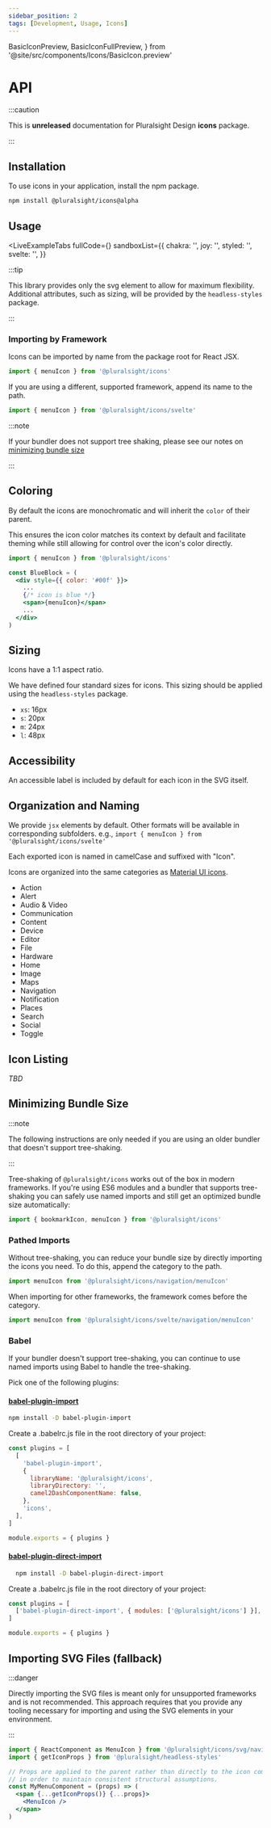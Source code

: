 ```yaml
---
sidebar_position: 2
tags: [Development, Usage, Icons]
---
```


  BasicIconPreview,
  BasicIconFullPreview,
} from '@site/src/components/Icons/BasicIcon.preview'

# API

:::caution

This is **unreleased** documentation for Pluralsight Design **icons** package.

:::

## Installation

To use icons in your application, install the npm package.

```bash npm2yarn
npm install @pluralsight/icons@alpha
```

## Usage

<LiveExampleTabs
  fullCode={<BasicIconFullPreview />}
  sandboxList={{
    chakra: '',
    joy: '',
    styled: '',
    svelte: '',
  }}
>
  <BasicIconPreview />
</LiveExampleTabs>

:::tip

This library provides only the svg element to allow for maximum flexibility.
Additional attributes, such as sizing, will be provided by the `headless-styles` package.

:::

### Importing by Framework

Icons can be imported by name from the package root for React JSX.

```javascript
import { menuIcon } from '@pluralsight/icons'
```

If you are using a different, supported framework, append its name to the path.

```javascript
import { menuIcon } from '@pluralsight/icons/svelte'
```

:::note

If your bundler does not support tree shaking, please see our notes on [minimizing bundle size](#minimizing-bundle-size)

:::

## Coloring

By default the icons are monochromatic and will inherit the `color` of their parent.

This ensures the icon color matches its context by default and facilitate theming while still allowing for control over the icon's color directly.

```jsx title="Example of icon color inheritance"
import { menuIcon } from '@pluralsight/icons'

const BlueBlock = (
  <div style={{ color: '#00f' }}>
    ...
    {/* icon is blue */}
    <span>{menuIcon}</span>
    ...
  </div>
)
```

## Sizing

Icons have a 1:1 aspect ratio.

We have defined four standard sizes for icons. This sizing should be applied using the `headless-styles` package.

- `xs`: 16px
- `s`: 20px
- `m`: 24px
- `l`: 48px

## Accessibility

An accessible label is included by default for each icon in the SVG itself.

## Organization and Naming

We provide `jsx` elements by default. Other formats will be available in corresponding subfolders. e.g., `import { menuIcon } from '@pluralsight/icons/svelte'`

Each exported icon is named in camelCase and suffixed with "Icon".

Icons are organized into the same categories as [Material UI icons](https://fonts.google.com/icons).

- Action
- Alert
- Audio & Video
- Communication
- Content
- Device
- Editor
- File
- Hardware
- Home
- Image
- Maps
- Navigation
- Notification
- Places
- Search
- Social
- Toggle

## Icon Listing

_TBD_

## Minimizing Bundle Size

:::note

The following instructions are only needed if you are using an older bundler that doesn't support tree-shaking.

:::

Tree-shaking of `@pluralsight/icons` works out of the box in modern frameworks. If you're using ES6 modules and a bundler that supports tree-shaking you can safely use named imports and still get an optimized bundle size automatically:

```javascript
import { bookmarkIcon, menuIcon } from '@pluralsight/icons'
```

### Pathed Imports

Without tree-shaking, you can reduce your bundle size by directly importing the icons you need. To do this, append the category to the path.

```javascript title="Pathed import for React"
import menuIcon from '@pluralsight/icons/navigation/menuIcon'
```

When importing for other frameworks, the framework comes before the category.

```javascript title="Pathed import for Svelte"
import menuIcon from '@pluralsight/icons/svelte/navigation/menuIcon'
```

### Babel

If your bundler doesn't support tree-shaking, you can continue to use named imports using Babel to handle the tree-shaking.

Pick one of the following plugins:

#### [babel-plugin-import](https://github.com/umijs/babel-plugin-import)

```bash npm2yarn
npm install -D babel-plugin-import
```

Create a .babelrc.js file in the root directory of your project:

```javascript
const plugins = [
  [
    'babel-plugin-import',
    {
      libraryName: '@pluralsight/icons',
      libraryDirectory: '',
      camel2DashComponentName: false,
    },
    'icons',
  ],
]

module.exports = { plugins }
```

#### [babel-plugin-direct-import](https://github.com/umidbekk/babel-plugin-direct-import)

```bash npm2yarn
  npm install -D babel-plugin-direct-import
```

Create a .babelrc.js file in the root directory of your project:

```javascript
const plugins = [
  ['babel-plugin-direct-import', { modules: ['@pluralsight/icons'] }],
]

module.exports = { plugins }
```

## Importing SVG Files (fallback)

:::danger

Directly importing the SVG files is meant only for unsupported frameworks and is not recommended.
This approach requires that you provide any tooling necessary for importing and using the SVG elements in your environment.

:::

```jsx title="Importing an icon as SVG file into an app created with create-react-app"
import { ReactComponent as MenuIcon } from '@pluralsight/icons/svg/navigation/menu.svg'
import { getIconProps } from '@pluralsight/headless-styles'

// Props are applied to the parent rather than directly to the icon component
// in order to maintain consistent structural assumptions.
const MyMenuComponent = (props) => (
  <span {...getIconProps()} {...props}>
    <MenuIcon />
  </span>
)
```
